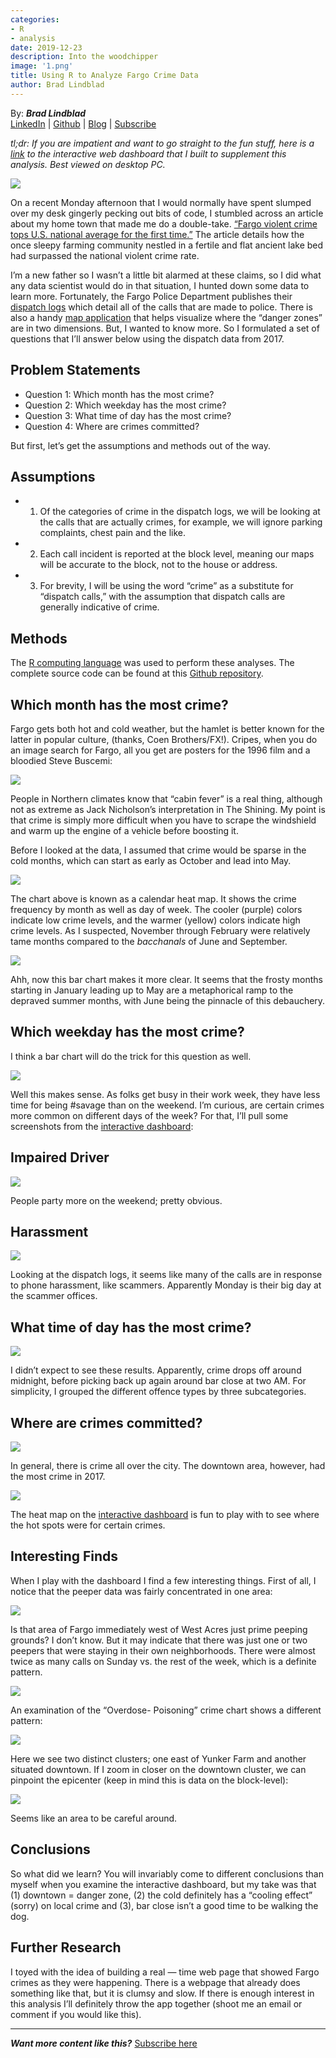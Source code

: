 ```yaml
---
categories:
- R
- analysis
date: 2019-12-23
description: Into the woodchipper
image: '1.png'
title: Using R to Analyze Fargo Crime Data
author: Brad Lindblad
---
```



By: ***Brad Lindblad***    
[LinkedIn](https://www.linkedin.com/in/bradlindblad/) | [Github](https://github.com/bradlindblad/) | [Blog](https://technistema.com/) | [Subscribe](https://technistema.com/contact/)

*tl;dr: If you are impatient and want to go straight to the fun stuff, here is a [link](https://bradleylindblad.shinyapps.io/Fargo_Crime/) to the interactive web dashboard that I built to supplement this analysis. Best viewed on desktop PC.*

![](1.png)

On a recent Monday afternoon that I would normally have spent slumped over my desk gingerly pecking out bits of code, I stumbled across an article about my home town that made me do a double-take. [“Fargo violent crime tops U.S. national average for the first time.”](http://www.inforum.com/news/3775550-fargo-violent-crime-tops-us-average-first-time) The article details how the once sleepy farming community nestled in a fertile and flat ancient lake bed had surpassed the national violent crime rate.

I’m a new father so I wasn’t a little bit alarmed at these claims, so I did what any data scientist would do in that situation, I hunted down some data to learn more. Fortunately, the Fargo Police Department publishes their [dispatch logs](http://fargond.gov/city-government/departments/police/police-records-data/dispatch-logs) which detail all of the calls that are made to police. There is also a handy [map application](https://www.crimereports.com/city/Fargo%2C%20ND#!/dashboard?incident_types=Assault%252CAssault%2520with%2520Deadly%2520Weapon%252CBreaking%2520%2526%2520Entering%252CDisorder%252CDrugs%252CHomicide%252CKidnapping%252CLiquor%252COther%2520Sexual%2520Offense%252CProperty%2520Crime%252CProperty%2520Crime%2520Commercial%252CProperty%2520Crime%2520Residential%252CQuality%2520of%2520Life%252CRobbery%252CSexual%2520Assault%252CSexual%2520Offense%252CTheft%252CTheft%2520from%2520Vehicle%252CTheft%2520of%2520Vehicle&start_date=2017-04-26&end_date=2017-05-10&days=sunday%252Cmonday%252Ctuesday%252Cwednesday%252Cthursday%252Cfriday%252Csaturday&start_time=0&end_time=23&include_sex_offenders=false&lat=46.865389&lng=-96.829027&zoom=13&current_tab=map&shapeIds=) that helps visualize where the “danger zones” are in two dimensions. But, I wanted to know more. So I formulated a set of questions that I’ll answer below using the dispatch data from 2017.

## Problem Statements

- Question 1: Which month has the most crime?
- Question 2: Which weekday has the most crime?
- Question 3: What time of day has the most crime?
- Question 4: Where are crimes committed?

But first, let’s get the assumptions and methods out of the way.

## Assumptions

- (1) Of the categories of crime in the dispatch logs, we will be looking at the calls that are actually crimes, for example, we will ignore parking complaints, chest pain and the like.
- (2) Each call incident is reported at the block level, meaning our maps will be accurate to the block, not to the house or address.
- (3) For brevity, I will be using the word “crime” as a substitute for “dispatch calls,” with the assumption that dispatch calls are generally indicative of crime.

## Methods

The [R computing language](https://en.wikipedia.org/wiki/R_(programming_language)) was used to perform these analyses. The complete source code can be found at this [Github repository](https://github.com/bradlindblad/Fargo_Crime).

## Which month has the most crime?

Fargo gets both hot and cold weather, but the hamlet is better known for the latter in popular culture, (thanks, Coen Brothers/FX!). Cripes, when you do an image search for Fargo, all you get are posters for the 1996 film and a bloodied Steve Buscemi:

![](2.png)

People in Northern climates know that “cabin fever” is a real thing, although not as extreme as Jack Nicholson’s interpretation in The Shining. My point is that crime is simply more difficult when you have to scrape the windshield and warm up the engine of a vehicle before boosting it.

Before I looked at the data, I assumed that crime would be sparse in the cold months, which can start as early as October and lead into May.

![](3.png)

The chart above is known as a calendar heat map. It shows the crime frequency by month as well as day of week. The cooler (purple) colors indicate low crime levels, and the warmer (yellow) colors indicate high crime levels. As I suspected, November through February were relatively tame months compared to the *bacchanals* of June and September.

![](4.png)

Ahh, now this bar chart makes it more clear. It seems that the frosty months starting in January leading up to May are a metaphorical ramp to the depraved summer months, with June being the pinnacle of this debauchery.

## Which weekday has the most crime?

I think a bar chart will do the trick for this question as well.

![](5.png)

Well this makes sense. As folks get busy in their work week, they have less time for being #savage than on the weekend. I’m curious, are certain crimes more common on different days of the week? For that, I’ll pull some screenshots from the [interactive dashboard](http://bradleylindblad.shinyapps.io/Fargo_Crime):


## Impaired Driver
![](6.png)

People party more on the weekend; pretty obvious.

## Harassment
![](7.png)

Looking at the dispatch logs, it seems like many of the calls are in response to phone harassment, like scammers. Apparently Monday is their big day at the scammer offices.

## What time of day has the most crime?

![](8.png)

I didn’t expect to see these results. Apparently, crime drops off around midnight, before picking back up again around bar close at two AM. For simplicity, I grouped the different offence types by three subcategories.

## Where are crimes committed?

![](9.gif)

In general, there is crime all over the city. The downtown area, however, had the most crime in 2017.

![](10.png)

The heat map on the [interactive dashboard](https://bradleylindblad.shinyapps.io/Fargo_Crime/) is fun to play with to see where the hot spots were for certain crimes.

## Interesting Finds

When I play with the dashboard I find a few interesting things. First of all, I notice that the peeper data was fairly concentrated in one area:

![](11.png)

Is that area of Fargo immediately west of West Acres just prime peeping grounds? I don’t know. But it may indicate that there was just one or two peepers that were staying in their own neighborhoods. There were almost twice as many calls on Sunday vs. the rest of the week, which is a definite pattern.

![](12.png)

An examination of the “Overdose- Poisoning” crime chart shows a different pattern:

![](13.png)

Here we see two distinct clusters; one east of Yunker Farm and another situated downtown. If I zoom in closer on the downtown cluster, we can pinpoint the epicenter (keep in mind this is data on the block-level):

![](14.png)

Seems like an area to be careful around.

## Conclusions
So what did we learn? You will invariably come to different conclusions than myself when you examine the interactive dashboard, but my take was that (1) downtown = danger zone, (2) the cold definitely has a “cooling effect” (sorry) on local crime and (3), bar close isn’t a good time to be walking the dog.

## Further Research
I toyed with the idea of building a real — time web page that showed Fargo crimes as they were happening. There is a webpage that already does something like that, but it is clumsy and slow. If there is enough interest in this analysis I’ll definitely throw the app together (shoot me an email or comment if you would like this).

---
***Want more content like this?*** [Subscribe here](https://technistema.com/contact/)
